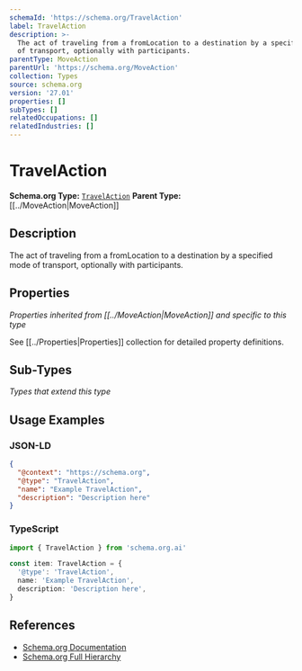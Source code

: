 ```yaml
---
schemaId: 'https://schema.org/TravelAction'
label: TravelAction
description: >-
  The act of traveling from a fromLocation to a destination by a specified mode
  of transport, optionally with participants.
parentType: MoveAction
parentUrl: 'https://schema.org/MoveAction'
collection: Types
source: schema.org
version: '27.01'
properties: []
subTypes: []
relatedOccupations: []
relatedIndustries: []
---
```

# TravelAction

**Schema.org Type:** [`TravelAction`](https://schema.org/TravelAction)
**Parent Type:** [[../MoveAction|MoveAction]]

## Description

The act of traveling from a fromLocation to a destination by a specified mode of transport, optionally with participants.

## Properties

*Properties inherited from [[../MoveAction|MoveAction]] and specific to this type*

See [[../Properties|Properties]] collection for detailed property definitions.

## Sub-Types

*Types that extend this type*

## Usage Examples

### JSON-LD

```json
{
  "@context": "https://schema.org",
  "@type": "TravelAction",
  "name": "Example TravelAction",
  "description": "Description here"
}
```

### TypeScript

```typescript
import { TravelAction } from 'schema.org.ai'

const item: TravelAction = {
  '@type': 'TravelAction',
  name: 'Example TravelAction',
  description: 'Description here',
}
```

## References

- [Schema.org Documentation](https://schema.org/TravelAction)
- [Schema.org Full Hierarchy](https://schema.org/docs/full.html)
